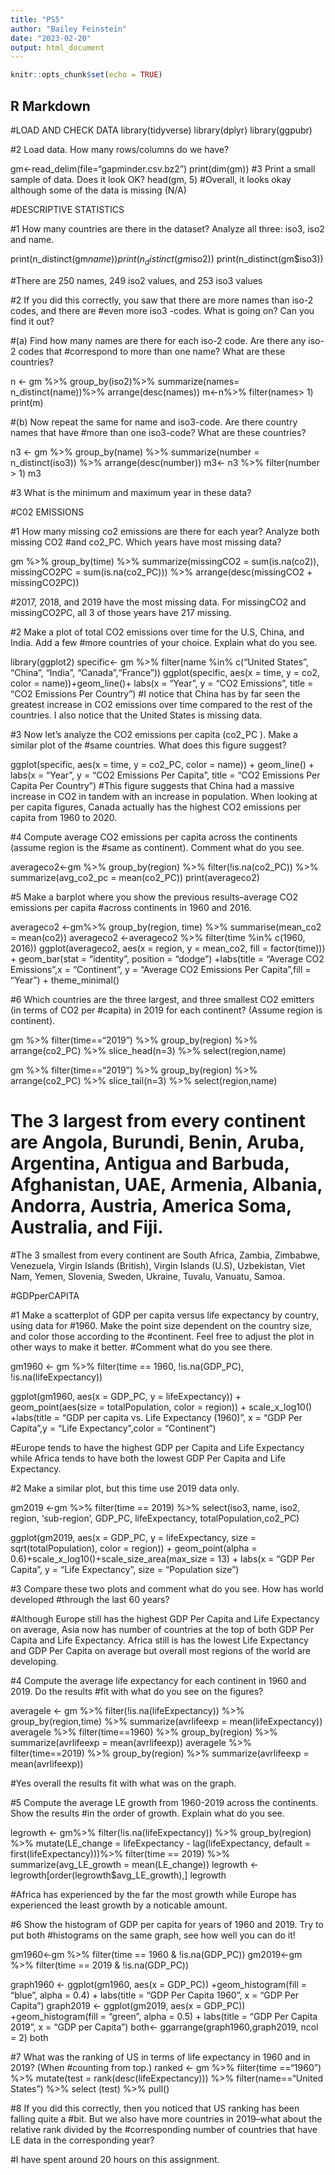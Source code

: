 ---
title: "PS5"
author: "Bailey Feinstein"
date: "2023-02-20"
output: html_document
---

```{r setup, include=FALSE}
knitr::opts_chunk$set(echo = TRUE)
```

## R Markdown
#LOAD AND CHECK DATA
library(tidyverse)
library(dplyr)
library(ggpubr)

#2  Load data. How many rows/columns do we have?

gm<-read_delim(file="gapminder.csv.bz2")
print(dim(gm))
#3 Print a small sample of data. Does it look OK?
head(gm, 5)
#Overall, it looks okay although some of the data is missing (N/A)

#DESCRIPTIVE STATISTICS 

#1 How many countries are there in the dataset? Analyze all three: iso3, iso2 and name.

print(n_distinct(gm$name))
print(n_distinct(gm$iso2))
print(n_distinct(gm$iso3))

#There are 250 names, 249 iso2 values, and 253 iso3 values

#2 If you did this correctly, you saw that there are more names than iso-2 codes, and there are
#even more iso3 -codes. What is going on? Can you find it out?

#(a) Find how many names are there for each iso-2 code. Are there any iso-2 codes that
#correspond to more than one name? What are these countries?

n <- gm %>% 
group_by(iso2)%>% 
summarize(names= n_distinct(name))%>% 
arrange(desc(names))
m<-n%>% 
filter(names> 1)
print(m)

#(b) Now repeat the same for name and iso3-code. Are there country names that have
#more than one iso3-code? What are these countries?

n3 <- gm %>% 
group_by(name) %>% 
summarize(number = n_distinct(iso3)) %>% 
arrange(desc(number))
m3<- n3 %>% 
filter(number > 1)
m3


#3 What is the minimum and maximum year in these data?

#C02 EMISSIONS

#1 How many missing co2 emissions are there for each year? Analyze both missing CO2
#and co2_PC. Which years have most missing data?

gm %>% 
group_by(time) %>% 
summarize(missingCO2 = sum(is.na(co2)), missingCO2PC = sum(is.na(co2_PC))) %>% 
arrange(desc(missingCO2 + missingCO2PC))

#2017, 2018, and 2019 have the most missing data. For missingCO2 and missingCO2PC, all 3 of those years have 217 missing.

#2 Make a plot of total CO2 emissions over time for the U.S, China, and India. Add a few
#more countries of your choice. Explain what do you see.

library(ggplot2)
specific<- gm %>% 
filter(name %in% c("United States", "China", "India", "Canada","France"))
ggplot(specific, aes(x = time, y = co2, color = name))+geom_line()+
  labs(x = "Year", y = "CO2 Emissions", title = "CO2 Emissions Per Country") 
#I notice that China has by far seen the greatest increase in CO2 emissions over time compared to the rest of the countries. I also notice that the United States is missing data.

#3 Now let’s analyze the CO2 emissions per capita (co2_PC ). Make a similar plot of the
#same countries. What does this figure suggest?

ggplot(specific, aes(x = time, y = co2_PC, color = name)) +
geom_line() + labs(x = "Year", y = "CO2 Emissions Per Capita", title = "CO2 Emissions Per Capita Per Country")
#This figure suggests that China had a massive increase in CO2 in tandem with an increase in population. When looking at per capita figures, Canada actually has the highest CO2 emissions per capita from 1960 to 2020.

#4 Compute average CO2 emissions per capita across the continents (assume region is the
#same as continent). Comment what do you see.

averageco2<-gm %>% 
group_by(region) %>%
filter(!is.na(co2_PC)) %>%
summarize(avg_co2_pc = mean(co2_PC))
print(averageco2)

#5 Make a barplot where you show the previous results–average CO2 emissions per capita
#across continents in 1960 and 2016.

averageco2 <-gm%>%
group_by(region, time) %>%
summarise(mean_co2 = mean(co2))
averageco2 <-averageco2 %>% filter(time %in% c(1960, 2016))
ggplot(averageco2, aes(x = region, y = mean_co2, fill = factor(time))) +
geom_bar(stat = "identity", position = "dodge") +labs(title = "Average CO2 Emissions",x = "Continent", y = "Average CO2 Emissions Per Capita",fill = "Year") +
theme_minimal()

#6  Which countries are the three largest, and three smallest CO2 emitters (in terms of CO2 per
#capita) in 2019 for each continent? (Assume region is continent).

gm %>% 
filter(time=="2019") %>% 
group_by(region) %>% 
arrange(co2_PC) %>% 
slice_head(n=3) %>% 
select(region,name)

gm %>% 
filter(time=="2019") %>% 
group_by(region) %>% 
arrange(co2_PC) %>% 
slice_tail(n=3) %>% 
select(region,name)

# The 3 largest from every continent are Angola, Burundi, Benin, Aruba, Argentina, Antigua and Barbuda, Afghanistan, UAE, Armenia, Albania, Andorra, Austria, America Soma, Australia, and Fiji.

#The 3 smallest from every continent are South Africa, Zambia, Zimbabwe, Venezuela, Virgin Islands (British), Virgin Islands (U.S), Uzbekistan, Viet Nam, Yemen, Slovenia, Sweden, Ukraine, Tuvalu, Vanuatu, Samoa.

#GDPperCAPITA

#1 Make a scatterplot of GDP per capita versus life expectancy by country, using data for
#1960. Make the point size dependent on the country size, and color those according to the
#continent. Feel free to adjust the plot in other ways to make it better.
#Comment what do you see there.

gm1960 <- gm %>%
  filter(time == 1960, !is.na(GDP_PC), !is.na(lifeExpectancy))

ggplot(gm1960, aes(x = GDP_PC, y = lifeExpectancy)) +
geom_point(aes(size = totalPopulation, color = region)) +
scale_x_log10() +labs(title = "GDP per capita vs. Life Expectancy (1960)",
x = "GDP Per Capita",y = "Life Expectancy",color = "Continent")

#Europe tends to have the highest GDP per Capita and Life Expectancy while Africa tends to have both the lowest GDP Per Capita and Life Expectancy.

#2  Make a similar plot, but this time use 2019 data only.

gm2019 <-gm %>%
filter(time == 2019) %>%
select(iso3, name, iso2, region, 'sub-region', GDP_PC, lifeExpectancy, totalPopulation,co2_PC)

ggplot(gm2019, aes(x = GDP_PC, y = lifeExpectancy, size = sqrt(totalPopulation), color = region)) + geom_point(alpha = 0.6)+scale_x_log10()+scale_size_area(max_size = 13) +
  labs(x = "GDP Per Capita", y = "Life Expectancy", size = "Population size")



#3 Compare these two plots and comment what do you see. How has world developed
#through the last 60 years?

#Although Europe still has the highest GDP Per Capita and Life Expectancy on average, Asia now has number of countries at the top of both GDP Per Capita and Life Expectancy. Africa still is has the lowest Life Expectancy and GDP Per Capita on average but overall most regions of the world are developing.

#4 Compute the average life expectancy for each continent in 1960 and 2019. Do the results
#fit with what do you see on the figures?

averagele <- gm %>%
  filter(!is.na(lifeExpectancy)) %>% 
  group_by(region,time) %>%
  summarize(avrlifeexp = mean(lifeExpectancy))
averagele %>% 
  filter(time==1960) %>% 
  group_by(region) %>% 
  summarize(avrlifeexp = mean(avrlifeexp))
averagele %>% 
  filter(time==2019) %>% 
  group_by(region) %>% 
  summarize(avrlifeexp = mean(avrlifeexp))
  
#Yes overall the results fit with what was on the graph. 


#5 Compute the average LE growth from 1960-2019 across the continents. Show the results
#in the order of growth. Explain what do you see.

legrowth <- gm%>%
filter(!is.na(lifeExpectancy)) %>%
group_by(region) %>%
mutate(LE_change = lifeExpectancy - lag(lifeExpectancy, default = first(lifeExpectancy)))%>%
filter(time == 2019) %>%
 summarize(avg_LE_growth = mean(LE_change))
legrowth <-legrowth[order(legrowth$avg_LE_growth),] 
legrowth

#Africa has experienced by the far the most growth while Europe has experienced the least growth by a noticable amount. 


#6  Show the histogram of GDP per capita for years of 1960 and 2019. Try to put both
#histograms on the same graph, see how well you can do it!

gm1960<-gm %>%
filter(time == 1960 & !is.na(GDP_PC))
gm2019<-gm %>% 
filter(time == 2019 & !is.na(GDP_PC))

graph1960 <- ggplot(gm1960, aes(x = GDP_PC)) +geom_histogram(fill = "blue", alpha = 0.4) + labs(title = "GDP Per Capita 1960", x = "GDP Per Capita")
graph2019 <- ggplot(gm2019, aes(x = GDP_PC)) +geom_histogram(fill = "green", alpha = 0.5) +
labs(title = "GDP Per Capita 2019", x = "GDP per Capita")
both<- ggarrange(graph1960,graph2019, ncol = 2)
both

#7 What was the ranking of US in terms of life expectancy in 1960 and in 2019? (When
#counting from top.)
ranked <- gm %>% 
filter(time =="1960") %>% 
mutate(test = rank(desc(lifeExpectancy))) %>% 
filter(name=="United States") %>% 
select (test) %>% 
pull()


#8 If you did this correctly, then you noticed that US ranking has been falling quite a
#bit. But we also have more countries in 2019–what about the relative rank divided by the
#corresponding number of countries that have LE data in the corresponding year?


#I have spent around 20 hours on this assignment.

